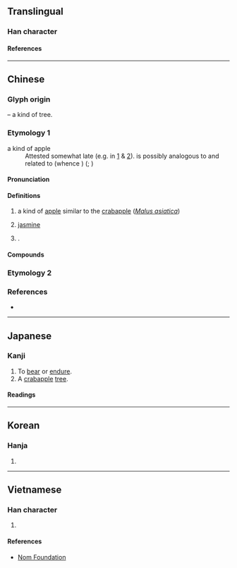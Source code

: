 {{also|奈}}
{{character info}}
==Translingual==

===Han character===
{{Han char|rn=75|rad=木|as=05|sn=9|four=40901|canj=DMMF,XDMMF|ids=⿱木示}}

====References====
{{Han ref|kx=0520.230|dkj=14659|dj=0908.180|hdz=21176.090|uh=67F0}}

----

==Chinese==
{{zh-forms}}

===Glyph origin===
{{Han etym}}
{{Han compound|木|t1=tree|示}} – a kind of tree.

===Etymology 1===
{{rfe|zh}}
;a kind of apple
:Attested somewhat late (e.g. in {{w|Shuowen Jiezi|SWJZ}}[https://ctext.org/shuo-wen-jie-zi/mu-bu1#n29773] & {{w|Shiming}}[https://ctext.org/shi-ming/shi-yin-shi#n40866]). {{och-l|柰|tr=nâ(t)s}} is possibly analogous to and related to {{cog|ojp|-}} {{IPAfont|nasi}} (whence {{cog|ja|梨|tr=nashi|t=pear}}) ({{zh-ref|Unger, 1983}}; {{zh-ref|Schuessler, 2007}})

====Pronunciation====
{{zh-pron
|m=nài
|c=noi6
|c-t=noi5
|g=
|h=pfs=nai
|j=
|mb=
|md=
|mn=nāi
|mn-t=nai6
|w=
|x=
|mc=y
|oc=y
|ma=
|cat=n,pn
}}

====Definitions====
{{zh-hanzi}}

# a kind of [[apple]] similar to the [[crabapple]] (''[[Malus asiatica]]'')
# {{lb|zh|obsolete}} [[jasmine]]
# {{surname|zh|nodot=1}}.

====Compounds====
{{zh-der|柰苑}}

===Etymology 2===
{{zh-see|奈|v}}

===References===
* {{R:yue:Hanzi}}

----

==Japanese==

===Kanji===
{{ja-kanji|grade=uc|rs=木05}}

# To [[bear]] or [[endure]].
# A [[crabapple]] [[tree]].

====Readings====
{{ja-readings
|on=な, だい
|kun=いかん, からなし
}}

----

==Korean==

===Hanja===
{{ko-hanja|내}}

# {{rfdef|ko|sort=木05}}

----

==Vietnamese==

===Han character===
{{vi-readings|rs=木05|reading=nại}}

# {{rfdef|vi|sort=木05}}

====References====
* [http://nomfoundation.org/common/nom_details.php?codepoint=67f0 Nom Foundation]